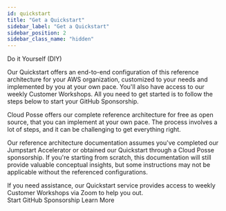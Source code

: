 ```yaml
---
id: quickstart
title: "Get a Quickstart"
sidebar_label: "Get a Quickstart"
sidebar_position: 2
sidebar_class_name: "hidden"
---
```


<PillBox>Do it Yourself (DIY)</PillBox>

<Intro>
Our Quickstart offers an end-to-end configuration of this reference architecture for your AWS organization, customized to your needs and implemented by you at your own pace. You'll also have access to our weekly Customer Workshops. All you need to get started is to follow the steps below to start your GitHub Sponsorship.
</Intro>

Cloud Posse offers our complete reference architecture for free as open source, that you can implement at your own pace. The process involves a lot of steps, and it can be challenging to get everything right.

Our reference architecture documentation assumes you've completed our Jumpstart Accelerator or obtained our Quickstart through a Cloud Posse sponsorship. If you're starting from scratch, this documentation will still provide valuable conceptual insights, but some instructions may not be applicable without the referenced configurations.

<ActionCard title="Get Help with Customer Workshops">
  If you need assistance, our Quickstart service provides access to weekly Customer Workshops via Zoom to help you out.
  <div>
    <PrimaryCTA to="https://github.com/sponsors/cloudposse/sponsorships?pay_prorated=false&tier_id=402940">Start GitHub Sponsorship</PrimaryCTA>
    <SecondaryCTA to="https://get.cloudposse.com/meetings/cloudposse/github-sponsorships">Learn More</SecondaryCTA>
  </div>
</ActionCard>
